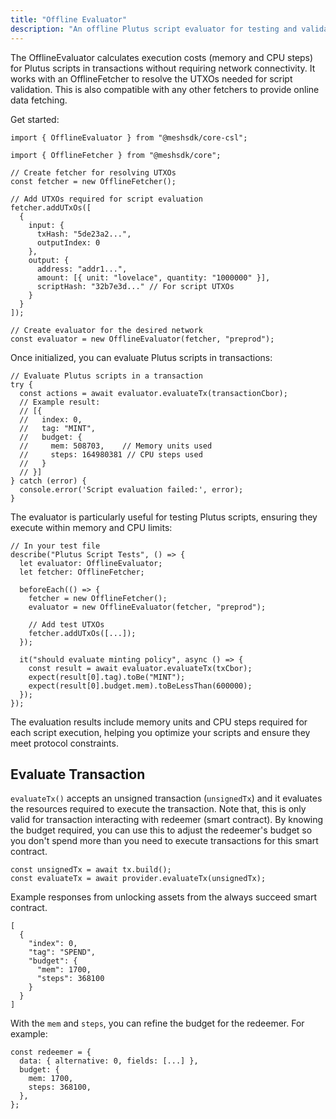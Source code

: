 ```yaml
---
title: "Offline Evaluator"
description: "An offline Plutus script evaluator for testing and validation."
---
```


The OfflineEvaluator calculates execution costs (memory and CPU steps) for Plutus scripts in transactions without requiring network connectivity. It works with an <Link href="/apis/providers/offline-fetcher">OfflineFetcher</Link> to resolve the UTXOs needed for script validation. This is also compatible with any other fetchers to provide online data fetching.

Get started:

```tsx
import { OfflineEvaluator } from "@meshsdk/core-csl";

import { OfflineFetcher } from "@meshsdk/core";

// Create fetcher for resolving UTXOs
const fetcher = new OfflineFetcher();

// Add UTXOs required for script evaluation
fetcher.addUTxOs([
  {
    input: {
      txHash: "5de23a2...",
      outputIndex: 0
    },
    output: {
      address: "addr1...",
      amount: [{ unit: "lovelace", quantity: "1000000" }],
      scriptHash: "32b7e3d..." // For script UTXOs
    }
  }
]);

// Create evaluator for the desired network
const evaluator = new OfflineEvaluator(fetcher, "preprod");
```

Once initialized, you can evaluate Plutus scripts in transactions:

```tsx
// Evaluate Plutus scripts in a transaction
try {
  const actions = await evaluator.evaluateTx(transactionCbor);
  // Example result:
  // [{
  //   index: 0,
  //   tag: "MINT",
  //   budget: {
  //     mem: 508703,    // Memory units used
  //     steps: 164980381 // CPU steps used
  //   }
  // }]
} catch (error) {
  console.error('Script evaluation failed:', error);
}
```

The evaluator is particularly useful for testing Plutus scripts, ensuring they execute within memory and CPU limits:

```tsx
// In your test file
describe("Plutus Script Tests", () => {
  let evaluator: OfflineEvaluator;
  let fetcher: OfflineFetcher;

  beforeEach(() => {
    fetcher = new OfflineFetcher();
    evaluator = new OfflineEvaluator(fetcher, "preprod");

    // Add test UTXOs
    fetcher.addUTxOs([...]);
  });

  it("should evaluate minting policy", async () => {
    const result = await evaluator.evaluateTx(txCbor);
    expect(result[0].tag).toBe("MINT");
    expect(result[0].budget.mem).toBeLessThan(600000);
  });
});
```

The evaluation results include memory units and CPU steps required for each script execution, helping you optimize your scripts and ensure they meet protocol constraints.

## Evaluate Transaction

`evaluateTx()` accepts an unsigned transaction (`unsignedTx`) and it evaluates the resources required to execute the transaction. Note that, this is only valid for transaction interacting with redeemer (smart contract). By knowing the budget required, you can use this to adjust the redeemer's budget so you don't spend more than you need to execute transactions for this smart contract.

```tsx
const unsignedTx = await tx.build();
const evaluateTx = await provider.evaluateTx(unsignedTx);
```

Example responses from unlocking assets from the always succeed smart contract.

```tsx
[
  {
    "index": 0,
    "tag": "SPEND",
    "budget": {
      "mem": 1700,
      "steps": 368100
    }
  }
]
```

With the `mem` and `steps`, you can refine the budget for the redeemer. For example:

```tsx
const redeemer = {
  data: { alternative: 0, fields: [...] },
  budget: {
    mem: 1700,
    steps: 368100,
  },
};
```
